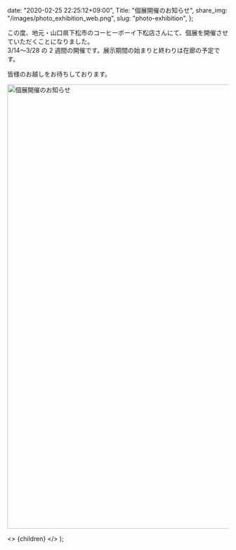 
  date: "2020-02-25 22:25:12+09:00",
  Title: "個展開催のお知らせ",
  share_img: "/images/photo_exhibition_web.png",
  slug: "photo-exhibition",
};

この度、地元・山口県下松市のコーヒーボーイ下松店さんにて、個展を開催させていただくことになりました。<br />
3/14〜3/28 の 2 週間の開催です。展示期間の始まりと終わりは在廊の予定です。

皆様のお越しをお待ちしております。

<img src="/Users/dream_exp/Desktop/Projects/ikyoukoujitsu/ikyoukoujitsu-v2/public/images/photo_exhibition_web.png" alt="個展開催のお知らせ" width="2000" height="1011" />

  <>
    <Head>
      <title>{meta.Title} | 異郷好実</title>
    </Head>
    <PostLayout meta={meta}>{children}</PostLayout>
  </>
);
